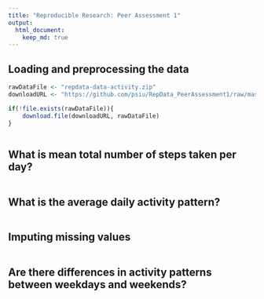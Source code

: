 ```yaml
---
title: "Reproducible Research: Peer Assessment 1"
output: 
  html_document:
    keep_md: true
---
```




## Loading and preprocessing the data
```r

rawDataFile <- "repdata-data-activity.zip"
downloadURL <- "https://github.com/psiu/RepData_PeerAssessment1/raw/master/repdata-data-activity.zip"

if(!file.exists(rawDataFile)){
    download.file(downloadURL, rawDataFile)
}



```


## What is mean total number of steps taken per day?
```r

```


## What is the average daily activity pattern?
```r

```


## Imputing missing values
```r

```


## Are there differences in activity patterns between weekdays and weekends?
```r

```